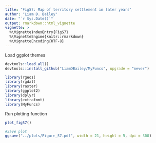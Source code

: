 ```yaml
---
title: "FigS7: Map of territory settlement in later years"
author: "Liam D. Bailey"
date: "`r Sys.Date()`"
output: rmarkdown::html_vignette
vignette: >
  %\VignetteIndexEntry{FigS7}
  %\VignetteEngine{knitr::rmarkdown}
  %\VignetteEncoding{UTF-8}
---
```


Load ggplot themes

```r

devtools::load_all()
devtools::install_github("LiamDBailey/MyFuncs", upgrade = "never")

library(rgeos)
library(rgdal)
library(raster)
library(ggplot2)
library(dplyr)
library(extrafont)
library(MyFuncs)

```

Run plotting function

```r

plot_figS7()

#Save plot
ggsave("../plots/Figure_S7.pdf", width = 21, height = 5, dpi = 300)

```
